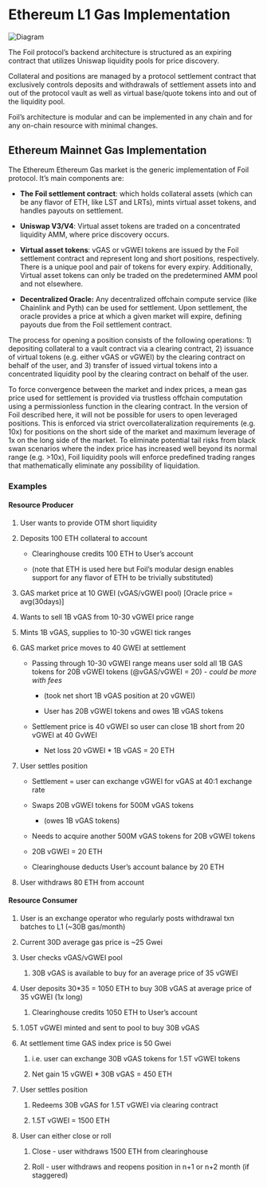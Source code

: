 # Ethereum L1 Gas Implementation

![Diagram](/images/Diagram1.png "Diagram")

The Foil protocol’s backend architecture is structured as an expiring contract that utilizes Uniswap liquidity pools for price discovery. 

Collateral and positions are managed by a protocol settlement contract that exclusively controls deposits and withdrawals of settlement assets into and out of the protocol vault as well as virtual base/quote tokens into and out of the liquidity pool. 

Foil’s architecture is modular and can be implemented in any chain and for any on-chain resource with minimal changes.

## Ethereum Mainnet Gas Implementation

The Ethereum Ethereum Gas market is the generic implementation of Foil protocol. It’s main components are:

- **The Foil settlement contract**: which holds collateral assets (which can be any flavor of ETH, like LST and LRTs), mints virtual asset tokens, and handles payouts on settlement. 

* **Uniswap V3/V4**: Virtual asset tokens are traded on a concentrated liquidity AMM, where price discovery occurs. 

- **Virtual asset tokens**: vGAS or vGWEI tokens are issued by the Foil settlement contract and represent long and short positions, respectively. There is a unique pool and pair of tokens for every expiry. Additionally, Virtual asset tokens can only be traded on the predetermined AMM pool and not elsewhere. 

* **Decentralized Oracle:** Any decentralized offchain compute service (like Chainlink and Pyth) can be used for settlement. Upon settlement, the oracle provides a price at which a given market will expire, defining payouts due from the Foil settlement contract. 

The process for opening a position consists of the following operations: 1) depositing collateral to a vault contract via a clearing contract, 2) issuance of virtual tokens (e.g. either vGAS or vGWEI) by the clearing contract on behalf of the user, and 3) transfer of issued virtual tokens into a concentrated liquidity pool by the clearing contract on behalf of the user. 

To force convergence between the market and index prices, a mean gas price used for settlement is provided via trustless offchain computation using a permissionless function in the clearing contract. In the version of Foil described here, it will not be possible for users to open leveraged positions. This is enforced via strict overcollateralization requirements (e.g. 10x) for positions on the short side of the market and maximum leverage of 1x on the long side of the market. To eliminate potential tail risks from black swan scenarios where the index price has increased well beyond its normal range (e.g. >10x), Foil liquidity pools will enforce predefined trading ranges that mathematically eliminate any possibility of liquidation. 

### Examples

#### Resource Producer

1. User wants to provide OTM short liquidity

2. Deposits 100 ETH collateral to account

   - Clearinghouse credits 100 ETH to User’s account

   - (note that ETH is used here but Foil’s modular design enables support for any flavor of ETH to be trivially substituted)

3. GAS market price at 10 GWEI (vGAS/vGWEI pool) \[Oracle price = avg(30days)]

4. Wants to sell 1B vGAS from 10-30 vGWEI price range

5. Mints 1B vGAS, supplies to 10-30 vGWEI tick ranges

6. GAS market price moves to 40 GWEI at settlement 

   - Passing through 10-30 vGWEI range means user sold all 1B GAS tokens for 20B vGWEI tokens (@vGAS/vGWEI = 20) - _could be more with fees_ 

     - (took net short 1B vGAS position at 20 vGWEI)

     - User has 20B vGWEI tokens and owes 1B vGAS tokens

   - Settlement price is 40 vGWEI so user can close 1B short from 20 vGWEI at 40 GvWEI

     - Net loss 20 vGWEI \* 1B vGAS = 20 ETH

7. User settles position 

   - Settlement = user can exchange vGWEI for vGAS at 40:1 exchange rate

   - Swaps 20B vGWEI tokens for 500M vGAS tokens

     - (owes 1B vGAS tokens)

   - Needs to acquire another 500M vGAS tokens for 20B vGWEI tokens 

   - 20B vGWEI = 20 ETH

   - Clearinghouse deducts User’s account balance by 20 ETH

8. User withdraws 80 ETH from account 

#### Resource Consumer

1. User is an exchange operator who regularly posts withdrawal txn batches to L1 (\~30B gas/month)

2. Current 30D average gas price is \~25 Gwei

3. User checks vGAS/vGWEI pool

   1. 30B vGAS is available to buy for an average price of 35 vGWEI

4. User deposits 30\*35 = 1050 ETH to buy 30B vGAS at average price of 35 vGWEI (1x long)

   1. Clearinghouse credits 1050 ETH to User’s account

5. 1.05T vGWEI minted and sent to pool to buy 30B vGAS 

6. At settlement time GAS index price is 50 Gwei 

   1. i.e. user can exchange 30B vGAS tokens for 1.5T vGWEI tokens

   2. Net gain 15 vGWEI \* 30B vGAS = 450 ETH

7. User settles position 

   1. Redeems 30B vGAS for 1.5T vGWEI via clearing contract

   2. 1.5T vGWEI = 1500 ETH

8. User can either close or roll

   1. Close - user withdraws 1500 ETH from clearinghouse

   2. Roll - user withdraws and reopens position in n+1 or n+2 month (if staggered)

